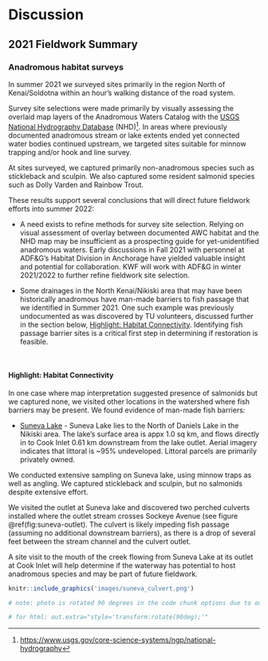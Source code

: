 # Discussion

## 2021 Fieldwork Summary

### Anadromous habitat surveys

In summer 2021 we surveyed sites primarily in the region North of Kenai/Soldotna within an hour's walking distance of the road system.

Survey site selections were made primarily by visually assessing the overlaid map layers of the Anadromous Waters Catalog with the [USGS National Hydrography Database](https://www.usgs.gov/core-science-systems/ngp/national-hydrography) (NHD)[^discussion-1]. In areas where previously documented anadromous stream or lake extents ended yet connected water bodies continued upstream, we targeted sites suitable for minnow trapping and/or hook and line survey.

[^discussion-1]: <https://www.usgs.gov/core-science-systems/ngp/national-hydrography>

At sites surveyed, we captured primarily non-anadromous species such as stickleback and sculpin. We also captured some resident salmonid species such as Dolly Varden and Rainbow Trout.

These results support several conclusions that will direct future fieldwork efforts into summer 2022:

-   A need exists to refine methods for survey site selection. Relying on visual assessment of overlay between documented AWC habitat and the NHD map may be insufficient as a prospecting guide for yet-unidentified anadromous waters. Early discussions in Fall 2021 with personnel at ADF&G's Habitat Division in Anchorage have yielded valuable insight and potential for collaboration. KWF will work with ADF&G in winter 2021/2022 to further refine fieldwork site selection.

-   Some drainages in the North Kenai/Nikiski area that may have been historically anadromous have man-made barriers to fish passage that we identified in Summer 2021. One such example was previously undocumented as was discovered by TU volunteers, discussed further in the section below, [Highlight: Habitat Connectivity](####%20Highlight:%20Habitat%20Connectivity). Identifying fish passage barrier sites is a critical first step in determining if restoration is feasible.

<br>

#### Highlight: Habitat Connectivity

In one case where map interpretation suggested presence of salmonids but we captured none, we visited other locations in the watershed where fish barriers may be present. We found evidence of man-made fish barriers:

-   [Suneva Lake]{.ul} - Suneva Lake lies to the North of Daniels Lake in the Nikiski area. The lake's surface area is appx 1.0 sq km, and flows directly in to Cook Inlet 0.61 km downstream from the lake outlet. Aerial imagery indicates that littoral is \~95% undeveloped. Littoral parcels are primarily privately owned.

We conducted extensive sampling on Suneva lake, using minnow traps as well as angling. We captured stickleback and sculpin, but no salmonids despite extensive effort.

We visited the outlet at Suneva lake and discovered two perched culverts installed where the outlet stream crosses Sockeye Avenue (see figure \@ref(fig:suneva-outlet). The culvert is likely impeding fish passage (assuming no additional downstream barriers), as there is a drop of several feet between the stream channel and the culvert outlet.

A site visit to the mouth of the creek flowing from Suneva Lake at its outlet at Cook Inlet will help determine if the waterway has potential to host anadromous species and may be part of future fieldwork.

```r

knitr::include_graphics('images/suneva_culvert.png')

# note: photo is rotated 90 degrees in the code chunk options due to odd behavior; photo was showing up sideways upon document knit

# for html: out.extra="style='transform:rotate(90deg);'"
```
